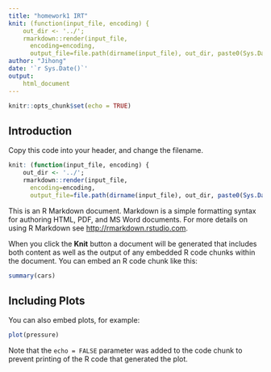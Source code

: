 ```yaml
---
title: "homework1 IRT"
knit: (function(input_file, encoding) {
    out_dir <- '../';
    rmarkdown::render(input_file,
      encoding=encoding,
      output_file=file.path(dirname(input_file), out_dir, paste0(Sys.Date(),"-", 'hw1-irt.html')))})
author: "Jihong"
date: '`r Sys.Date()`'
output: 
    html_document
---
```


```r
knitr::opts_chunk$set(echo = TRUE)
```

## Introduction

Copy this code into your header, and change the filename.

```r
knit: (function(input_file, encoding) {
    out_dir <- '../';
    rmarkdown::render(input_file,
      encoding=encoding,
      output_file=file.path(dirname(input_file), out_dir, paste0(Sys.Date(),"-", 'filename.html')))})
```

This is an R Markdown document. Markdown is a simple formatting syntax for authoring HTML, PDF, and MS Word documents. For more details on using R Markdown see <http://rmarkdown.rstudio.com>.

When you click the **Knit** button a document will be generated that includes both content as well as the output of any embedded R code chunks within the document. You can embed an R code chunk like this:

```r
summary(cars)
```

## Including Plots

You can also embed plots, for example:

```r
plot(pressure)
```

Note that the `echo = FALSE` parameter was added to the code chunk to prevent printing of the R code that generated the plot.
